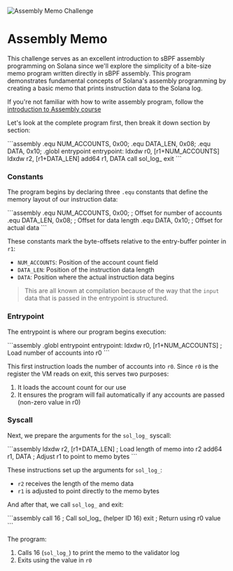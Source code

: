 
![Assembly Memo Challenge](/graphics/challenge-banners/assembly-memo.png)

# Assembly Memo

This challenge serves as an excellent introduction to sBPF assembly programming on Solana since we'll explore the simplicity of a bite-size memo program written directly in sBPF assembly. This program demonstrates fundamental concepts of Solana's assembly programming by creating a basic memo that prints instruction data to the Solana log.

If you're not familiar with how to write assembly program, follow the [introduction to Assembly course](en/courses/introduction-to-assembly)

<ArticleSection name="Program Structure" id="program-structure" level="h2" />

Let's look at the complete program first, then break it down section by section:

<Codeblock lang="assembly">
```assembly
.equ NUM_ACCOUNTS, 0x00;
.equ DATA_LEN, 0x08;
.equ DATA, 0x10;
.globl entrypoint
entrypoint:
  ldxdw r0, [r1+NUM_ACCOUNTS]
  ldxdw r2, [r1+DATA_LEN]
  add64 r1, DATA
  call sol_log_
  exit
```
</Codeblock>

### Constants

The program begins by declaring three `.equ` constants that define the memory layout of our instruction data:

<Codeblock lang="assembly">
```assembly
.equ NUM_ACCOUNTS, 0x00;  ; Offset for number of accounts
.equ DATA_LEN, 0x08;      ; Offset for data length
.equ DATA, 0x10;          ; Offset for actual data
```
</Codeblock>

These constants mark the byte-offsets relative to the entry-buffer pointer in `r1`:
- `NUM_ACCOUNTS`: Position of the account count field
- `DATA_LEN`: Position of the instruction data length
- `DATA`: Position where the actual instruction data begins

> This are all known at compilation because of the way that the `input` data that is passed in the entrypoint is structured.

### Entrypoint

The entrypoint is where our program begins execution:

<Codeblock lang="assembly">
```assembly
.globl entrypoint
entrypoint:
  ldxdw r0, [r1+NUM_ACCOUNTS]   ; Load number of accounts into r0
```
</Codeblock>

This first instruction loads the number of accounts into `r0`. Since `r0` is the register the VM reads on exit, this serves two purposes:
1. It loads the account count for our use
2. It ensures the program will fail automatically if any accounts are passed (non-zero value in r0)

### Syscall

Next, we prepare the arguments for the `sol_log_` syscall:

<Codeblock lang="assembly">
```assembly
ldxdw r2, [r1+DATA_LEN]   ; Load length of memo into r2
add64  r1, DATA           ; Adjust r1 to point to memo bytes
```
</Codeblock>

These instructions set up the arguments for `sol_log_`:
- `r2` receives the length of the memo data
- `r1` is adjusted to point directly to the memo bytes

And after that, we call `sol_log_` and exit:

<Codeblock lang="assembly">
```assembly
call 16   ; Call sol_log_ (helper ID 16)
exit      ; Return using r0 value
```
</Codeblock>

The program:
1. Calls 16 (`sol_log_`) to print the memo to the validator log
2. Exits using the value in `r0`